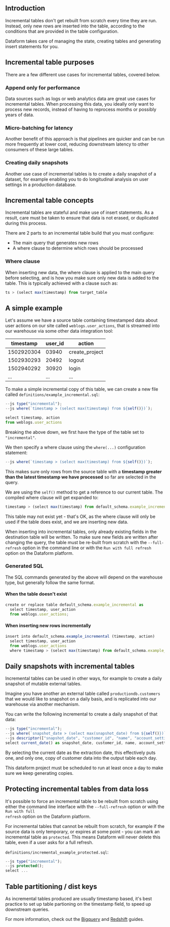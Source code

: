

## Introduction

Incremental tables don't get rebuilt from scratch every time they are run. Instead, only new rows are inserted into the table, according to the conditions that are provided in the table configuration.

Dataform takes care of managing the state, creating tables and generating insert statements for you.


## Incremental table purposes

There are a few different use cases for incremental tables, covered below.

### Append only for performance

Data sources such as logs or web analytics data are great use cases for incremental tables. When processing this data, you ideally only want to process new records, instead of having to reprocess months or possibly years of data.

### Micro-batching for latency

Another benefit of this approach is that pipelines are quicker and can be run more frequently at lower cost, reducing downstream latency to other consumers of these large tables.

### Creating daily snapshots

Another use case of incremental tables is to create a daily snapshot of a dataset, for example enabling you to do longitudinal analysis on user settings in a production database.


## Incremental table concepts

Incremental tables are stateful and make use of insert statements. As a result, care must be taken to ensure that data is not erased, or duplicated during this process.

There are 2 parts to an incremental table build that you must configure:
- The main query that generates new rows
- A where clause to determine which rows should be processed

### Where clause

When inserting new data, the where clause is applied to the main query before selecting, and is how you make sure only new data is added to the table. This is typically achieved with a clause such as:

```js
ts > (select max(timestamp) from target_table
```

## A simple example

Let's assume we have a source table containing timestamped data about user actions on our site called `weblogs.user_actions`, that is streamed into our warehouse via some other data integration tool:

<table className="pt-html-table pt-html-table-striped .modifier" style={{ width: "100%" }}>
  <thead>
    <tr>
      <th>timestamp</th>
      <th>user_id</th>
      <th>action</th>
    </tr>
  </thead>
  <tbody>
    <tr>
      <td>1502920304</td>
      <td>03940</td>
      <td>create_project</td>
    </tr>
    <tr>
      <td>1502930293</td>
      <td>20492</td>
      <td>logout</td>
    </tr>
    <tr>
      <td>1502940292</td>
      <td>30920</td>
      <td>login</td>
    </tr>
    <tr>
      <td>...</td>
      <td>...</td>
      <td>...</td>
    </tr>
  </tbody>
</table>

To make a simple incremental copy of this table, we can create a new file called `definitions/example_incremental.sql`:

```js
--js type("incremental");
--js where(`timestamp > (select max(timestamp) from ${self()})`);

select timestamp, action
from weblogs.user_actions
```

Breaking the above down, we first have the type of the table set to `"incremental"`.

We then specify a where clause using the `where(...)` configuration statement:

```js
--js where(`timestamp > (select max(timestamp) from ${self()})`);
```

This makes sure only rows from the source table with a <b>timestamp greater than the latest timestamp we have processed</b> so far are selected in the query.

We are using the `self()` method to get a reference to our current table. The compiled where clause will get expanded to:

```js
timestamp > (select max(timestamp) from default_schema.example_incremental)
```

This table may not exist yet - that's OK, as the where clause will only be used if the table does exist, and we are inserting new data.

<div className="bp3-callout bp3-icon-info-sign bp3-intent-warning" markdown="1">
When inserting into incremental tables, only already existing fields in the destination table will be written. To make sure new fields are written after changing the query, the table must be re-built from scratch with the <code>--full-refresh</code> option in the command line or with the <code>Run with full refresh</code> option on the Dataform platform.
</div>

### Generated SQL

The SQL commands generated by the above will depend on the warehouse type, but generally follow the same format.

#### When the table doesn't exist

```js
create or replace table default_schema.example_incremental as
  select timestamp, user_action
  from weblogs.user_actions;
```

#### When inserting new rows incrementally

```js
insert into default_schema.example_incremental (timestamp, action)
  select timestamp, user_action
  from weblogs.user_actions
  where timestamp > (select max(timestamp) from default_schema.example_incremental)
```

## Daily snapshots with incremental tables

Incremental tables can be used in other ways, for example to create a daily snapshot of mutable external tables.

Imagine you have another an external table called `productiondb.customers` that we would like to snapshot on a daily basis, and is replicated into our warehouse via another mechanism.

You can write the following incremental to create a daily snapshot of that data:

```js
--js type("incremental");
--js where(`snapshot_date > (select max(snapshot_date) from ${self()})`);
--js descriptor(["snapshot_date", "customer_id", "name", "account_settings", ...]);
select current_date() as snapshot_date, customer_id, name, account_settings from productiondb.customers
```

By selecting the current date as the extraction date, this effectively puts one, and only one, copy of customer data into the output table each day.

This dataform project must be scheduled to run at least once a day to make sure we keep generating copies.

## Protecting incremental tables from data loss

It's possible to force an incremental table to be rebuilt from scratch using either the command line interface with the <code>--full-refresh</code> option or with the <code>Run with full refresh</code> option on the Dataform platform.

For incremental tables that cannot be rebuilt from scratch, for example if the source data is only temporary, or expires at some point - you can mark an incremental table as `protected`. This means Dataform will never delete this table, even if a user asks for a full refresh.

`definitions/incremental_example_protected.sql`:

```js
--js type("incremental");
--js protected();
select ...
```


## Table partitioning / dist keys

As incremental tables produced are usually timestamp based, it's best practice to set up table partioning on the timestamp field, to speed up downstream queries.

For more information, check out the [Bigquery](/guides/warehouses/bigquery) and [Redshift](/guides/warehouses/redshift) guides.
